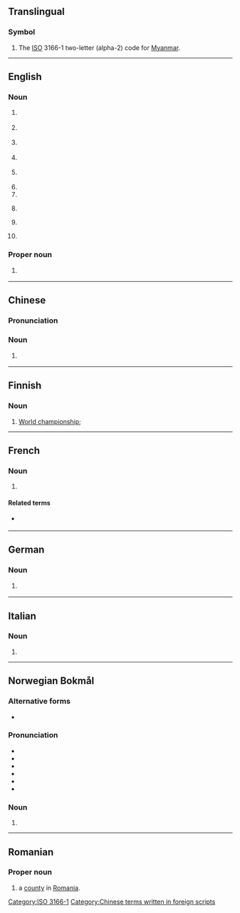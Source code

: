 {{also|mm|Mm|mm.|.mm|m.m.|M&M}}
==Translingual==

===Symbol===
{{head|mul|symbol}}

# The [[ISO]] 3166-1 two-letter (alpha-2) code for [[Myanmar]].

[[Category:ISO 3166-1]]

----

==English==

===Noun===
{{en-noun}}

# {{lb|en|education}} {{abbr of|en|[[master|Master]] of [[music|Music]]}}
# {{lb|en|education}} {{abbr of|en|[[master|Master]] of [[management|Management]]}}
# {{lb|en|freemasonry}} {{init of|en|[[master|Master]] [[Mason]]}}
# {{lb|en|amateur radio}} {{init of|en|[[maritime]] [[mobile]]}}
# {{lb|en|aviation}} {{init of|en|middle marker}}
# {{init of|en|mile marker}}
# {{init of|en|man-month}}
# {{lb|en|philately}} {{initialism of|en|[[mounted]] [[mint]]}}
# {{lb|en|finance}} {{abbr of|en|[[million]]}}
# {{lb|en|finance}} {{initialism of|en|[[market maker]]}}

===Proper noun===
{{en-proper noun}}

# {{lb|en|video games}} {{init of|en|{{w|The Legend of Zelda: Majora's Mask|Majora's Mask}}}}

----

==Chinese==

===Pronunciation===
{{zh-pron
|m=měiméi
|cat=n
}}

===Noun===
{{zh-noun}}

# {{lb|zh|internet slang}} {{zh-alt-form|美眉}}

[[Category:Chinese terms written in foreign scripts]]

----

==Finnish==

===Noun===
{{fi-noun}}

# [[world championship|World championship]]; {{abbreviation of|fi|maailmanmestaruus}}

----

==French==

===Noun===
{{head|fr|noun form}}

# {{lb|fr|nonstandard}} {{alt form|fr|MM.}}

====Related terms====
* {{l|fr|M.}} {{gloss|singular}}

----

==German==

===Noun===
{{head|de|noun}}

# {{lb|de|apartment listing}} {{abbreviation of|de|[[Monatsmiete]] or [[Monatsmieten]]}}

----

==Italian==

===Noun===
{{head|it|noun}}

# {{init of|it|[[w:it:Marina Militare|Marina Militare]]}}

----

==Norwegian Bokmål==

===Alternative forms===
* {{l|nb|mm}}

===Pronunciation===
* {{IPA|nb|/ɛm.ɛm/|/mɔːnə(d)/}}
* {{audio|nb|NB - Pronunciation of Norwegian Bokmål «MM».ogg|Audio}}
* {{audio|nb|NB - Pronunciation of Norwegian Bokmål «måned».ogg|Audio}}
* {{rhymes|nb|ɛm|ɔːnə|əd}}
* {{hyphenation|nb|M|M}}
* {{homophones|nb|måne|måned|mm}}

===Noun===
{{head|nb|noun}}

# {{alternative spelling of|nb|mm}}

----

==Romanian==

===Proper noun===
{{head|ro|proper noun}}

# {{abbreviation of|ro|Maramureș|dot=,}} a [[county]] in [[Romania]].